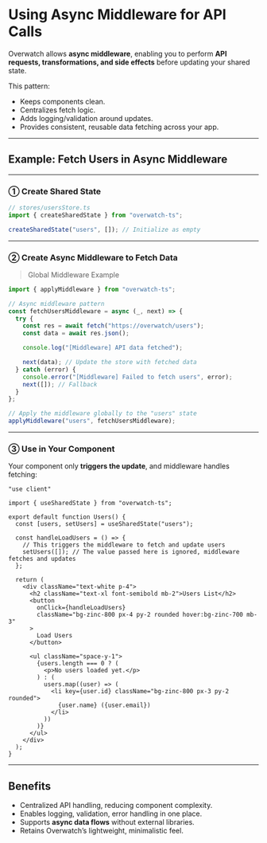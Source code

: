 # Using Async Middleware for API Calls

Overwatch allows **async middleware**, enabling you to perform **API requests, transformations, and side effects** before updating your shared state.

This pattern:
- Keeps components clean.  
- Centralizes fetch logic.  
- Adds logging/validation around updates.  
- Provides consistent, reusable data fetching across your app.

---

## Example: Fetch Users in Async Middleware

---

### ① Create Shared State

```ts
// stores/usersStore.ts
import { createSharedState } from "overwatch-ts";

createSharedState("users", []); // Initialize as empty
````

---

### ② Create Async Middleware to Fetch Data
> Global Middleware Example

```ts
import { applyMiddleware } from "overwatch-ts";

// Async middleware pattern
const fetchUsersMiddleware = async (_, next) => {
  try {
    const res = await fetch("https://overwatch/users");
    const data = await res.json();

    console.log("[Middleware] API data fetched");

    next(data); // Update the store with fetched data
  } catch (error) {
    console.error("[Middleware] Failed to fetch users", error);
    next([]); // Fallback
  }
};

// Apply the middleware globally to the "users" state
applyMiddleware("users", fetchUsersMiddleware);
```

---

### ③ Use in Your Component

Your component only **triggers the update**, and middleware handles fetching:

```tsx
"use client"

import { useSharedState } from "overwatch-ts";

export default function Users() {
  const [users, setUsers] = useSharedState("users");

  const handleLoadUsers = () => {
    // This triggers the middleware to fetch and update users
    setUsers([]); // The value passed here is ignored, middleware fetches and updates
  };

  return (
    <div className="text-white p-4">
      <h2 className="text-xl font-semibold mb-2">Users List</h2>
      <button
        onClick={handleLoadUsers}
        className="bg-zinc-800 px-4 py-2 rounded hover:bg-zinc-700 mb-3"
      >
        Load Users
      </button>

      <ul className="space-y-1">
        {users.length === 0 ? (
          <p>No users loaded yet.</p>
        ) : (
          users.map((user) => (
            <li key={user.id} className="bg-zinc-800 px-3 py-2 rounded">
              {user.name} ({user.email})
            </li>
          ))
        )}
      </ul>
    </div>
  );
}
```

---

## Benefits

- Centralized API handling, reducing component complexity.
- Enables logging, validation, error handling in one place.
- Supports **async data flows** without external libraries.
- Retains Overwatch’s lightweight, minimalistic feel.

